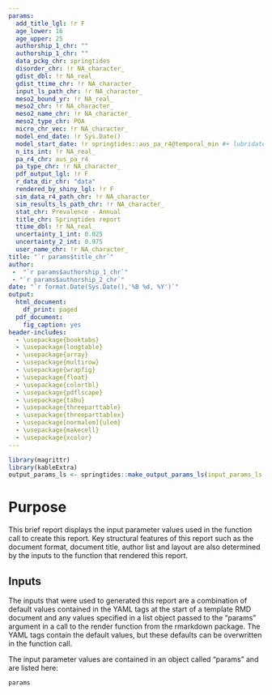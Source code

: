 ```yaml
---
params:
  add_title_lgl: !r F
  age_lower: 16
  age_upper: 25
  authorship_1_chr: ""
  authorship_1_chr: ""
  data_pckg_chr: springtides
  disorder_chr: !r NA_character_
  gdist_dbl: !r NA_real_
  gdist_ttime_chr: !r NA_character_
  input_ls_path_chr: !r NA_character_
  meso2_bound_yr: !r NA_real_
  meso2_chr: !r NA_character_
  meso2_name_chr: !r NA_character_
  meso2_type_chr: POA
  micro_chr_vec: !r NA_character_
  model_end_date: !r Sys.Date()
  model_start_date: !r springtides::aus_pa_r4@temporal_min #+ lubridate::years(2)
  n_its_int: !r NA_real_
  pa_r4_chr: aus_pa_r4
  pa_type_chr: !r NA_character_
  pdf_output_lgl: !r F
  r_data_dir_chr: "data"
  rendered_by_shiny_lgl: !r F
  sim_data_r4_path_chr: !r NA_character_
  sim_results_ls_path_chr: !r NA_character_
  stat_chr: Prevalence - Annual
  title_chr: Springtides report
  ttime_dbl: !r NA_real_
  uncertainty_1_int: 0.025
  uncertainty_2_int: 0.975
  user_name_chr: !r NA_character_
title: "`r params$title_chr`"
author: 
 -  "`r params$authorship_1_chr`"
 - "`r params$authorship_2_chr`"
date: "`r format.Date(Sys.Date(),'%B %d, %Y')`"
output:
  html_document:
    df_print: paged
  pdf_document:
    fig_caption: yes
header-includes: 
  - \usepackage{booktabs} 
  - \usepackage{longtable} 
  - \usepackage{array} 
  - \usepackage{multirow} 
  - \usepackage{wrapfig} 
  - \usepackage{float}
  - \usepackage{colortbl} 
  - \usepackage{pdflscape} 
  - \usepackage{tabu} 
  - \usepackage{threeparttable} 
  - \usepackage{threeparttablex}
  - \usepackage[normalem]{ulem} 
  - \usepackage{makecell} 
  - \usepackage{xcolor}
---
```


```r
library(magrittr)
library(kableExtra)
output_params_ls <- springtides::make_output_params_ls(input_params_ls = params)
```

# Purpose
This brief report displays the input parameter values used in the function call to create this report. Key structural features of this report such as the document format, document title, author list and layout are also determined by the inputs to the function that rendered this report.

## Inputs
The inputs that were used to generated this report are a combination of default values contained in the YAML tags at the start of a template RMD document and any values specified in a list object passed to the "params" argument in a call to the render function from the rmarkdown package. The YAML tags contain the default values, but these defaults can be overwritten in the function call.

The input parameter values are contained in an object called "params" and are listed here:

```r
params
```

